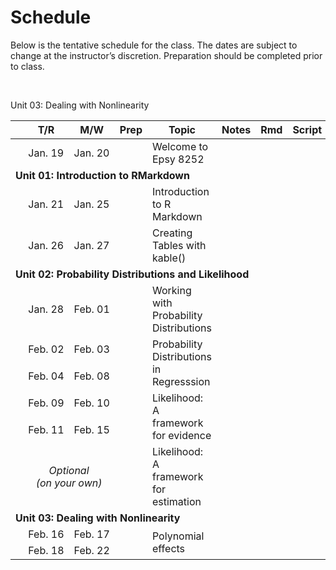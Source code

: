 # Schedule

Below is the tentative schedule for the class. The dates are subject to change at the instructor's discretion. Preparation should be completed prior to class.


<br />

<table class="table">

<thead>
<tr>
<th style="width:8%;"></th>
<th style="width:8%;">T/R</th>
<th style="width:8%;">M/W</th>
<th style="width:8%;text-align:center">Prep</th>
<th style="width:40%;">Topic</th>
<th style="width:8%;text-align:center">Notes</th>
<th style="width:8%;text-align:center">Rmd</th>
<th style="width:8%;text-align:center">Script</th>
</tr>
</thead>

<tbody>


<!-- <span style="margin-left:5px; color:#5a067d;font-size:12px;">*[Updated script file and notes 02-06-2020]*</span> -->


<!-- Unit 00: Welcome -->

<tr>
<td align="center" style="vertical-align:middle;">&nbsp;</td>
<td>Jan. 19</td>
<td>Jan. 20</td>
<td align="center" style="vertical-align:middle;">
  [<span class="fa fa-book" style="color: #ff2600; font-size: 17px;"></span>](#readings)
</td>
<td>Welcome to Epsy 8252</td>
<td align="center" style="vertical-align:middle;">
  <span class="fa fa-file-pdf" style="color: #f1f1f1; font-size: 17px;"></span>
</td>
<td align="center" style="vertical-align:middle;">
  <span class="fab fa-markdown" style="color: #f1f1f1; font-size: 17px;"></span>
</td>
<td align="center" style="vertical-align:middle;">
  <span class="fa fa-code" style="color: #f1f1f1; font-size: 17px;"></span>
</td>
</tr>


<!-- Unit 01: Introduction to RMarkdown -->

<tr>
<td colspan="8"><b>Unit 01: Introduction to RMarkdown</b></td>
</tr>

<tr>
<td align="center" style="vertical-align:middle;">&nbsp;</td>
<td>Jan. 21</td>
<td>Jan. 25</td>
<td align="center" style="vertical-align:middle;">
  [<span class="fa fa-book" style="color: #ff2600; font-size: 17px;"></span>](#readings)
</td>
<td style="vertical-align:middle;">Introduction to R Markdown</td>
<td align="center" style="vertical-align:middle;">
  [<span class="fa fa-file-pdf" style="color: #ff2600; font-size: 17px;"></span>](https://github.com/zief0002/epsy-8252/raw/master/notes/rmarkdown/s21-01-introduction-to-rmarkdown.pdf)
</td>
<td align="center" style="vertical-align:middle;">
  <span class="fab fa-markdown" style="color: #f1f1f1; font-size: 17px;"></span>
</td>
<td align="center" style="vertical-align:middle;">
  <span class="fa fa-code" style="color: #f1f1f1; font-size: 17px;"></span>
</td>
</tr>

<tr>
<td align="center" style="vertical-align:middle;">&nbsp;</td>
<td>Jan. 26</td>
<td>Jan. 27</td>
<td align="center" style="vertical-align:middle;">
  [<span class="fa fa-book" style="color: #ff2600; font-size: 17px;"></span>](#readings)
</td>
<td style="vertical-align:middle;">Creating Tables with kable()</td>
<td align="center" style="vertical-align:middle;">
  [<span class="fa fa-file-pdf" style="color: #ff2600; font-size: 17px;"></span>](https://github.com/zief0002/epsy-8252/raw/master/notes/rmarkdown/s21-02-creating-tables-with-kable.pdf)
</td>
<td align="center" style="vertical-align:middle;">
  <span class="fab fa-markdown" style="color: #f1f1f1; font-size: 17px;"></span>
</td>
<td align="center" style="vertical-align:middle;">
  <span class="fa fa-code" style="color: #f1f1f1; font-size: 17px;"></span>
</td>
</tr>

<!-- Unit 02: Probability Distributions and Likelihood -->

<tr>
<td colspan="8"><b>Unit 02: Probability Distributions and Likelihood</b></td>
</tr>


<tr>
<td align="center" style="vertical-align:middle;">&nbsp;</td>
<td>Jan. 28</td>
<td>Feb. 01</td>
<td align="center" style="vertical-align:middle;">
  <a href="preparation.html#probdist"><span class="fa fa-book" style="color: #ff2600; font-size: 17px;"></span></a>
</td>
<td style="vertical-align:middle;">Working with Probability Distributions</td>
<td align="center" style="vertical-align:middle;">
  [<span class="fas fa-link" style="color: #ff2600; font-size: 17px;"></span>](https://zief0002.github.io/epsy-8252/misc/s21-04-working-with-probability-distributions.html)
</td>
<td align="center" style="vertical-align:middle;">
  [<span class="fab fa-markdown" style="color: #ff2600; font-size: 17px;"></span>](https://github.com/zief0002/epsy-8252/raw/master/notes/s21-04-working-with-probability-distributions.Rmd)
</td>
<td align="center" style="vertical-align:middle;">
  [<span class="fa fa-code" style="color: #ff2600; font-size: 17px;"></span>](https://github.com/zief0002/epsy-8252/raw/master/scripts/s21-04-working-with-probability-distributions.R)
</td>
</tr>


<tr>
<td align="center" style="vertical-align:middle;">&nbsp;</td>
<td>Feb. 02</td>
<td>Feb. 03</td>
<td align="center" style="vertical-align:middle;" rowspan="2">
  <span class="fa fa-book" style="color: #f1f1f1; font-size: 17px;"></span>
</td>
<td style="vertical-align:middle;" rowspan="2">Probability Distributions in Regresssion</td>
<td align="center" style="vertical-align:middle;" rowspan="2">
  [<span class="fas fa-link" style="color: #ff2600; font-size: 17px;"></span>](https://zief0002.github.io/epsy-8252/misc/s21-05-probability-distributions-in-regression.html)
</td>
<td align="center" style="vertical-align:middle;" rowspan="2">
  [<span class="fab fa-markdown" style="color: #ff2600; font-size: 17px;"></span>](https://github.com/zief0002/epsy-8252/raw/master/notes/s21-05-probability-distributions-in-regression.Rmd)
</td>
<td align="center" style="vertical-align:middle;" rowspan="2">
  [<span class="fa fa-code" style="color: #ff2600; font-size: 17px;"></span>](https://github.com/zief0002/epsy-8252/raw/master/scripts/s21-05-probability-distributions-in-regression.R)
</td>
</tr>


<tr>
<td align="center" style="vertical-align:middle;">&nbsp;</td>
<td>Feb. 04</td>
<td>Feb. 08</td>
</tr>


<tr>
<td align="center" style="vertical-align:middle;">&nbsp;</td>
<td>Feb. 09</td>
<td>Feb. 10</td>
<td align="center" style="vertical-align:middle;" rowspan="2">
  [<span class="fa fa-book" style="color: #ff2600; font-size: 17px;"></span>](#readings)
</td>
<td style="vertical-align:middle;" rowspan="2">Likelihood: A framework for evidence</td>
<td align="center" style="vertical-align:middle;" rowspan="2">
  [<span class="fas fa-link" style="color: #ff2600; font-size: 17px;"></span>](https://zief0002.github.io/epsy-8252/misc/s21-06-likelihood-evidence.html)
</td>
<td align="center" style="vertical-align:middle;" rowspan="2">
  [<span class="fab fa-markdown" style="color: #ff2600; font-size: 17px;"></span>](https://github.com/zief0002/epsy-8252/raw/master/notes/s21-06-likelihood-evidence.Rmd)
</td>
<td align="center" style="vertical-align:middle;" rowspan="2">
  [<span class="fa fa-code" style="color: #ff2600; font-size: 17px;"></span>](https://github.com/zief0002/epsy-8252/raw/master/scripts/s21-06-likelihood-evidence.R)
</td>
</tr>

<tr>
<td align="center" style="vertical-align:middle;">&nbsp;</td>
<td>Feb. 11</td>
<td>Feb. 15</td>
</tr>

<tr>
<td align="center" style="vertical-align:middle;">&nbsp;</td>
<td align="center" colspan="2">*Optional*<br />*(on your own)*</td>
<td align="center" style="vertical-align:middle;">
  [<span class="fa fa-book" style="color: #ff2600; font-size: 17px;"></span>](#readings)
</td>
<td style="vertical-align:middle;">Likelihood: A framework for estimation</td>
<td align="center" style="vertical-align:middle;">
  [<span class="fas fa-link" style="color: #ff2600; font-size: 17px;"></span>](https://zief0002.github.io/epsy-8252/misc/s21-07-likelihood-estimation.html)
</td>
<td align="center" style="vertical-align:middle;">
  [<span class="fab fa-markdown" style="color: #ff2600; font-size: 17px;"></span>](https://github.com/zief0002/epsy-8252/raw/master/notes/s21-07-likelihood-estimation.Rmd)
</td>
<td align="center" style="vertical-align:middle;">
  [<span class="fa fa-code" style="color: #ff2600; font-size: 17px;"></span>](https://github.com/zief0002/epsy-8252/raw/master/scripts/s21-07-likelihood-estimation.R)
</td>
</tr>


Unit 03: Dealing with Nonlinearity

<tr>
<td colspan="8"><b>Unit 03: Dealing with Nonlinearity</b></td>
</tr>


<tr>
<td align="center" style="vertical-align:middle;">&nbsp;</td>
<td>Feb. 16</td>
<td>Feb. 17</td>
<td align="center" style="vertical-align:middle;" rowspan="2">
  [<span class="fa fa-book" style="color: #ff2600; font-size: 17px;"></span>](#readings)
</td>
<td style="vertical-align:middle;" rowspan="2">Polynomial effects</td>
<td align="center" style="vertical-align:middle;" rowspan="2">
  [<span class="fas fa-link" style="color: #ff2600; font-size: 17px;"></span>](https://zief0002.github.io/epsy-8252/misc/s21-08-polynomial-effects.html)
</td>
<td align="center" style="vertical-align:middle;" rowspan="2">
  [<span class="fab fa-markdown" style="color: #ff2600; font-size: 17px;"></span>](https://github.com/zief0002/epsy-8252/raw/master/notes/s21-08-polynomial-effects.Rmd)
</td>
<td align="center" style="vertical-align:middle;" rowspan="2">
  [<span class="fa fa-code" style="color: #ff2600; font-size: 17px;"></span>](https://github.com/zief0002/epsy-8252/raw/master/scripts/s21-08-polynomial-effects.R)
</td>
</tr>

<tr>
<td align="center" style="vertical-align:middle;">&nbsp;</td>
<td>Feb. 18</td>
<td>Feb. 22</td>
</tr>


<!-- <tr> -->
<!-- <td align="center" style="vertical-align:middle;">&nbsp;</td> -->
<!-- <td>Feb. 18</td> -->
<!-- <td>Feb. 22</td> -->
<!-- <td align="center" style="vertical-align:middle;" rowspan="2"> -->
<!--   [<span class="fa fa-book" style="color: #ff2600; font-size: 17px;"></span>](#readings) -->
<!-- </td> -->
<!-- <td style="vertical-align:middle;" rowspan="2">Log-Transforming the Predictor</td> -->
<!-- <td align="center" style="vertical-align:middle;" rowspan="2"> -->
<!--   <!--<a href="https://github.com/zief0002/epsy-8252/raw/master/notes/03-logarithmic-transformations-predictor.pdf"><span class="fa fa-file-pdf" style="color: #ff2600; font-size: 17px;"></span></a>-->
<!-- </td> -->
<!-- <td align="center" style="vertical-align:middle;" rowspan="2"> -->
<!--  <!-- <a href="https://github.com/zief0002/epsy-8252/raw/master/notes/03-logarithmic-transformations-predictor.Rmd"><span class="fab fa-markdown" style="color: #ff2600; font-size: 17px;"></span></a>-->
<!-- </td> -->
<!-- <td align="center" style="vertical-align:middle;" rowspan="2"> -->
<!--   <!--<a href="https://github.com/zief0002/epsy-8252/raw/master/scripts/03-logarithmic-transformations-predictor.R"><span class="fa fa-code" style="color: #ff2600; font-size: 17px;"></span></a>-->
<!-- </td> -->
<!-- </tr> -->


<!-- <tr> -->
<!-- <td align="center" style="vertical-align:middle;">&nbsp;</td> -->
<!-- <td>Feb. 23</td> -->
<!-- <td>Feb. 24</td> -->
<!-- </tr> -->



<!-- <tr> -->
<!-- <td align="center" style="vertical-align:middle;">&nbsp;</td> -->
<!-- <td>Feb. 25</td> -->
<!-- <td>Mar. 01</td> -->
<!-- <td align="center" style="vertical-align:middle;" rowspan="2"> -->
<!--   <a href="preparation.html#logoutcome"><span class="fa fa-book" style="color: #ff2600; font-size: 17px;"></span></a> -->
<!-- </td> -->
<!-- <td style="vertical-align:middle;" rowspan="2">Log-Transforming the Outcome</td> -->
<!-- <td align="center" style="vertical-align:middle;" rowspan="2"> -->
<!--   <!--<a href="https://github.com/zief0002/epsy-8252/raw/master/notes/04-logarithmic-transformations-outcome.pdf"><span class="fa fa-file-pdf" style="color: #ff2600; font-size: 17px;"></span></a>-->
<!-- </td> -->
<!-- <td align="center" style="vertical-align:middle;" rowspan="2"> -->
<!--   <!--<a href="https://github.com/zief0002/epsy-8252/raw/master/notes/04-logarithmic-transformations-outcome.Rmd"><span class="fab fa-markdown" style="color: #ff2600; font-size: 17px;"></span></a>-->
<!-- </td> -->
<!-- <td align="center" style="vertical-align:middle;" rowspan="2"> -->
<!--   <!--<a href="https://github.com/zief0002/epsy-8252/raw/master/scripts/04-logarithmic-transformations-outcome.R"><span class="fa fa-code" style="color: #ff2600; font-size: 17px;"></span></a>-->
<!-- </td> -->
<!-- </tr> -->


<!-- <tr> -->
<!-- <td align="center" style="vertical-align:middle;">&nbsp;</td> -->
<!-- <td>Mar. 02</td> -->
<!-- <td>Mar. 03</td> -->
<!-- </tr> -->

<!-- <tr> -->
<!-- <td align="center" style="vertical-align:middle;">&nbsp;</td> -->
<!-- <td>Feb. 16</td> -->
<!-- <td>Feb. 17</td> -->
<!-- <td align="center" style="vertical-align:middle;"> -->
<!--   <a href="preparation.html#bulge"><span class="fa fa-book" style="color: #ff2600; font-size: 17px;"></span></a> -->
<!-- </td> -->
<!-- <td style="vertical-align:middle;">Rule of "the bulge" &mdash; An example</td> -->
<!-- <td align="center" style="vertical-align:middle;"> -->
<!--   <!--<a href="https://github.com/zief0002/epsy-8252/raw/master/notes/04-logarithmic-transformations-outcome.pdf"><span class="fa fa-file-pdf" style="color: #ff2600; font-size: 17px;"></span></a>-->
<!-- </td> -->
<!-- <td align="center" style="vertical-align:middle;"> -->
<!--   <!--<a href="https://github.com/zief0002/epsy-8252/raw/master/notes/04-logarithmic-transformations-outcome.Rmd"><span class="fab fa-markdown" style="color: #ff2600; font-size: 17px;"></span></a>-->
<!-- </td> -->
<!-- <td align="center" style="vertical-align:middle;"> -->
<!--   <!--<a href="https://github.com/zief0002/epsy-8252/raw/master/scripts/04-logarithmic-transformations-outcome.R"><span class="fa fa-code" style="color: #ff2600; font-size: 17px;"></span></a>-->
<!-- </td> -->
<!-- </tr> -->

<!-- Unit 04: Information Criteria for Model Selection -->

<!-- <tr> -->
<!-- <td colspan="8"><b>Unit 03: Maximum Likelihood Estimation</b></td> -->
<!-- </tr> -->


<!-- <tr> -->
<!-- <td align="center" style="vertical-align:middle;">&nbsp;</td> -->
<!-- <td>Feb. 18</td> -->
<!-- <td>Feb. 19</td> -->
<!-- <td align="center" style="vertical-align:middle;" rowspan="2"> -->
<!--   <a href="preparation.html#probdist"><span class="fa fa-book" style="color: #ff2600; font-size: 17px;"></span></a> -->
<!-- </td> -->
<!-- <td style="vertical-align:middle;" rowspan="2">Probability Distributions</td> -->
<!-- <td align="center" style="vertical-align:middle;" rowspan="2"> -->
<!--   <a href="https://github.com/zief0002/epsy-8252/raw/master/notes/05-probability-distributions.pdf"><span class="fa fa-file-pdf" style="color: #ff2600; font-size: 17px;"></span></a> -->
<!-- </td> -->
<!-- <td align="center" style="vertical-align:middle;" rowspan="2"> -->
<!--   <a href="https://github.com/zief0002/epsy-8252/raw/master/notes/05-probability-distributions.Rmd"><span class="fab fa-markdown" style="color: #ff2600; font-size: 17px;"></span></a> -->
<!-- </td> -->
<!-- <td align="center" style="vertical-align:middle;" rowspan="2"> -->
<!--   <a href="https://github.com/zief0002/epsy-8252/raw/master/scripts/05-probability-distributions.R"><span class="fa fa-code" style="color: #ff2600; font-size: 17px;"></span></a> -->
<!-- </td> -->
<!-- </tr> -->


<!-- <tr> -->
<!-- <td align="center" style="vertical-align:middle;">&nbsp;</td> -->
<!-- <td>Feb. 20</td> -->
<!-- <td>Feb. 24</td> -->
<!-- </tr> -->

<!-- <tr> -->
<!-- <td align="center" style="vertical-align:middle;">&nbsp;</td> -->
<!-- <td>Feb. 25</td> -->
<!-- <td>Feb. 26</td> -->
<!-- <td align="center" style="vertical-align:middle;" rowspan="2"> -->
<!--   <a href="preparation.html#mle"><span class="fa fa-book" style="color: #ff2600; font-size: 17px;"></span></a> -->
<!-- </td> -->
<!-- <td style="vertical-align:middle;" rowspan="2">Maximum Likelihood Estimation</td> -->
<!-- <td align="center" style="vertical-align:middle;" rowspan="2"> -->
<!--   <a href="https://github.com/zief0002/epsy-8252/raw/master/notes/06-maximum-likelihood-estimation.pdf"><span class="fa fa-file-pdf" style="color: #ff2600; font-size: 17px;"></span></a> -->
<!-- </td> -->
<!-- <td align="center" style="vertical-align:middle;" rowspan="2"> -->
<!--   <a href="https://github.com/zief0002/epsy-8252/raw/master/notes/06-maximum-likelihood-estimation.Rmd"><span class="fab fa-markdown" style="color: #ff2600; font-size: 17px;"></span></a> -->
<!-- </td> -->
<!-- <td align="center" style="vertical-align:middle;" rowspan="2"> -->
<!--   <a href="https://github.com/zief0002/epsy-8252/raw/master/scripts/06-maximum-likelihood-estimation.R"><span class="fa fa-code" style="color: #ff2600; font-size: 17px;"></span></a> -->
<!-- </td> -->
<!-- </tr> -->


<!-- <tr> -->
<!-- <td align="center" style="vertical-align:middle;">&nbsp;</td> -->
<!-- <td>Feb. 27</td> -->
<!-- <td>Mar. 02</td> -->
<!-- </tr> -->


<!-- Unit 04: Model Selection and Multimodel Inference -->

<!-- <tr> -->
<!-- <td colspan="8"><b>Unit 04: Model Selection and Multimodel Inference</b></td> -->
<!-- </tr> -->


<!-- <tr> -->
<!-- <td align="center" style="vertical-align:middle;">&nbsp;</td> -->
<!-- <td>Mar. 03</td> -->
<!-- <td>Mar. 04</td> -->
<!-- <td align="center" style="vertical-align:middle;"> -->
<!--   <a href="preparation.html#modelbuilding"><span class="fa fa-book" style="color: #ff2600; font-size: 17px;"></span></a> -->
<!-- </td> -->
<!-- <td style="vertical-align:middle;">Building a Set of Candidate Models</td> -->
<!-- <td align="center" style="vertical-align:middle;"> -->
<!--   <a href="https://github.com/zief0002/epsy-8252/raw/master/notes/07-building-a-set-of-candidate-models.pdf"><span class="fa fa-file-pdf" style="color: #ff2600; font-size: 17px;"></span></a> -->
<!-- </td> -->
<!-- <td align="center" style="vertical-align:middle;"> -->
<!--   <a href="https://github.com/zief0002/epsy-8252/raw/master/notes/07-building-a-set-of-candidate-models.Rmd"><span class="fab fa-markdown" style="color: #ff2600; font-size: 17px;"></span></a> -->
<!-- </td> -->
<!-- <td align="center" style="vertical-align:middle;"> -->
<!--   <a href="https://github.com/zief0002/epsy-8252/raw/master/scripts/07-building-a-set-of-candidate-models.R"><span class="fa fa-code" style="color: #ff2600; font-size: 17px;"></span></a> -->
<!-- </td> -->
<!-- </tr> -->


<!-- <tr> -->
<!-- <td align="center" style="vertical-align:middle;">&nbsp;</td> -->
<!-- <td>Mar. 05</td> -->
<!-- <td>Mar. 18</td> -->
<!-- <td align="center" style="vertical-align:middle;" rowspan="2"> -->
<!--   <a href="preparation.html#infocrit"><span class="fa fa-book" style="color: #ff2600; font-size: 17px;"></span></a> -->
<!-- </td> -->
<!-- <td style="vertical-align:middle;" rowspan="2">Information Criteria for Model Selection</td> -->
<!-- <td align="center" style="vertical-align:middle;" rowspan="2"> -->
<!--   <a href="https://github.com/zief0002/epsy-8252/raw/master/notes/08-information-criteria-for-model-selection.pdf"><span class="fa fa-file-pdf" style="color: #ff2600; font-size: 17px;"></span></a> -->
<!-- </td> -->
<!-- <td align="center" style="vertical-align:middle;" rowspan="2"> -->
<!--   <a href="https://github.com/zief0002/epsy-8252/raw/master/notes/08-information-criteria-for-model-selection.Rmd"><span class="fab fa-markdown" style="color: #ff2600; font-size: 17px;"></span></a> -->
<!-- </td> -->
<!-- <td align="center" style="vertical-align:middle;" rowspan="2"> -->
<!--   <a href="https://github.com/zief0002/epsy-8252/raw/master/scripts/08-information-criteria-for-model-selection.R"><span class="fa fa-code" style="color: #ff2600; font-size: 17px;"></span></a> -->
<!-- </td> -->
<!-- </tr> -->


<!-- <tr> -->
<!-- <td align="center" style="vertical-align:middle;">&nbsp;</td> -->
<!-- <td>Mar. 19</td> -->
<!-- <td>Mar. 23</td> -->
<!-- </tr> -->

<!-- <tr> -->
<!-- <td align="center" style="vertical-align:middle;">&nbsp;</td> -->
<!-- <td colspan="2">OPTIONAL</td> -->
<!-- <td align="center" style="vertical-align:middle;"> -->
<!--   <a href="preparation.html#mumin"><span class="fa fa-book" style="color: #ff2600; font-size: 17px;"></span></a> -->
<!-- </td> -->
<!-- <td style="vertical-align:middle;">Multimodel Inference</td> -->
<!-- <td align="center" style="vertical-align:middle;"> -->
<!--   <a href="https://github.com/zief0002/epsy-8252/raw/master/notes/09-multimodel-inference.pdf"><span class="fa fa-file-pdf" style="color: #ff2600; font-size: 17px;"></span></a> -->
<!-- </td> -->
<!-- <td align="center" style="vertical-align:middle;"> -->
<!--   <a href="https://github.com/zief0002/epsy-8252/raw/master/notes/09-multimodel-inference.Rmd"><span class="fab fa-markdown" style="color: #ff2600; font-size: 17px;"></span></a> -->
<!-- </td> -->
<!-- <td align="center" style="vertical-align:middle;"> -->
<!--   <a href="https://github.com/zief0002/epsy-8252/raw/master/scripts/09-multimodel-inference.R"><span class="fa fa-code" style="color: #ff2600; font-size: 17px;"></span></a> -->
<!-- </td> -->
<!-- </tr> -->



<!-- Unit 05: Linear Mixed-Effects Models -->

<!-- <tr> -->
<!-- <td colspan="8"><b>Unit 05: Linear Mixed-Effects Models</b></td> -->
<!-- </tr> -->

<!-- <tr> -->
<!-- <td align="center" style="vertical-align:middle;">&nbsp;</td> -->
<!-- <td>Mar. 24</td> -->
<!-- <td>Mar. 25</td> -->
<!-- <td align="center" style="vertical-align:middle;" rowspan="2"> -->
<!--   <a href="preparation.html#lmer-intro"><span class="fa fa-book" style="color: #ff2600; font-size: 17px;"></span></a> -->
<!-- </td> -->
<!-- <td style="vertical-align:middle;" rowspan="2">Introduction to LME Models</td> -->
<!-- <td align="center" style="vertical-align:middle;" rowspan="2"> -->
<!--   <a href="https://github.com/zief0002/epsy-8252/raw/master/notes/10-introduction-to-lmer.pdf"> -->
<!--     <span class="fa fa-file-pdf" style="color: #ff2600; font-size: 17px;"></span> -->
<!--   </a> -->
<!-- </td> -->
<!-- <td align="center" style="vertical-align:middle;" rowspan="2"> -->
<!--   <a href="https://github.com/zief0002/epsy-8252/raw/master/notes/10-introduction-to-lmer.Rmd"> -->
<!--     <span class="fab fa-markdown" style="color: #ff2600; font-size: 17px;"></span> -->
<!--   </a> -->
<!-- </td> -->
<!-- <td align="center" style="vertical-align:middle;" rowspan="2"> -->
<!--   <a href="https://github.com/zief0002/epsy-8252/raw/master/scripts/10-introduction-to-lmer.R"> -->
<!--     <span class="fa fa-code" style="color: #ff2600; font-size: 17px;"></span> -->
<!--   </a> -->
<!-- </td> -->
<!-- </tr> -->


<!-- <tr> -->
<!-- <td align="center" style="vertical-align:middle;">&nbsp;</td> -->
<!-- <td>Mar. 26</td> -->
<!-- <td>Mar. 30</td> -->
<!-- </tr> -->


<!-- <tr> -->
<!-- <td align="center" style="vertical-align:middle;">&nbsp;</td> -->
<!-- <td>Mar. 31</td> -->
<!-- <td>Apr. 01</td> -->
<!-- <td align="center" style="vertical-align:middle;" rowspan="2"> -->
<!--   <a href="preparation.html#lmer-cross"><span class="fa fa-book" style="color: #ff2600; font-size: 17px;"></span></a> -->
<!-- </td> -->
<!-- <td style="vertical-align:middle;" rowspan="2">Cross-Sectional Analysis</td> -->
<!-- <td align="center" style="vertical-align:middle;" rowspan="2"> -->
<!--   <a href="https://github.com/zief0002/epsy-8252/raw/master/notes/11-lmer-cross-sectional.pdf"> -->
<!--     <span class="fa fa-file-pdf" style="color: #ff2600; font-size: 17px;"></span> -->
<!--   </a> -->
<!-- </td> -->
<!-- <td align="center" style="vertical-align:middle;" rowspan="2"> -->
<!--   <a href="https://github.com/zief0002/epsy-8252/raw/master/notes/11-lmer-cross-sectional.Rmd"> -->
<!--     <span class="fab fa-markdown" style="color: #ff2600; font-size: 17px;"></span> -->
<!--   </a> -->
<!-- </td> -->
<!-- <td align="center" style="vertical-align:middle;" rowspan="2"> -->
<!--   <a href="https://github.com/zief0002/epsy-8252/raw/master/scripts/11-lmer-cross-sectional.R"> -->
<!--     <span class="fa fa-code" style="color: #ff2600; font-size: 17px;"></span> -->
<!--   </a> -->
<!-- </td> -->
<!-- </tr> -->


<!-- <tr> -->
<!-- <td align="center" style="vertical-align:middle;">&nbsp;</td> -->
<!-- <td>Apr. 02</td> -->
<!-- <td>Apr. 06</td> -->
<!-- </tr> -->


<!-- <tr> -->
<!-- <td align="center" style="vertical-align:middle;">&nbsp;</td> -->
<!-- <td>Apr. 07</td> -->
<!-- <td>Apr. 08</td> -->
<!-- <td align="center" style="vertical-align:middle;"> -->
<!--   <a href="preparation.html#lmer-assump"><span class="fa fa-book" style="color: #ff2600; font-size: 17px;"></span></a> -->
<!-- </td> -->
<!-- <td style="vertical-align:middle;">Model Assumptions</td> -->
<!-- <td align="center" style="vertical-align:middle;"> -->
<!--   <a href="https://github.com/zief0002/epsy-8252/raw/master/notes/12-lmer-assumptions.pdf"> -->
<!--     <span class="fa fa-file-pdf" style="color: #ff2600; font-size: 17px;"></span> -->
<!--   </a> -->
<!-- </td> -->
<!-- <td align="center" style="vertical-align:middle;"> -->
<!--   <a href="https://github.com/zief0002/epsy-8252/raw/master/notes/12-lmer-assumptions.Rmd"> -->
<!--     <span class="fab fa-markdown" style="color: #ff2600; font-size: 17px;"></span> -->
<!--   </a> -->
<!-- </td> -->
<!-- <td align="center" style="vertical-align:middle;"> -->
<!--   <a href="https://github.com/zief0002/epsy-8252/raw/master/scripts/12-lmer-assumptions.R"> -->
<!--     <span class="fa fa-code" style="color: #ff2600; font-size: 17px;"></span> -->
<!--   </a> -->
<!-- </td> -->
<!-- </tr> -->





<!-- <tr> -->
<!-- <td align="center" style="vertical-align:middle;">&nbsp;</td> -->
<!-- <td>Apr. 09</td> -->
<!-- <td>Apr. 13</td> -->
<!-- <td align="center" style="vertical-align:middle;"> -->
<!--   <a href="preparation.html#lmer-long"><span class="fa fa-book" style="color: #ff2600; font-size: 17px;"></span></a> -->
<!-- </td> -->
<!-- <td style="vertical-align:middle;">Longitudinal Analysis</td> -->
<!-- <td align="center" style="vertical-align:middle;"> -->
<!--   <a href="https://github.com/zief0002/epsy-8252/raw/master/notes/13-lmer-longitudinal.pdf"> -->
<!--     <span class="fa fa-file-pdf" style="color: #ff2600; font-size: 17px;"></span> -->
<!--   </a> -->
<!-- </td> -->
<!-- <td align="center" style="vertical-align:middle;"> -->
<!--   <a href="https://github.com/zief0002/epsy-8252/raw/master/notes/13-lmer-longitudinal.Rmd"> -->
<!--     <span class="fab fa-markdown" style="color: #ff2600; font-size: 17px;"></span> -->
<!--   </a> -->
<!-- </td> -->
<!-- <td align="center" style="vertical-align:middle;"> -->
<!--   <a href="https://github.com/zief0002/epsy-8252/raw/master/scripts/13-lmer-longitudinal.R"> -->
<!--     <span class="fa fa-code" style="color: #ff2600; font-size: 17px;"></span> -->
<!--   </a> -->
<!-- </td> -->
<!-- </tr> -->




<!-- <tr> -->
<!-- <td align="center" style="vertical-align:middle;">&nbsp;</td> -->
<!-- <td>Apr. 14</td> -->
<!-- <td>Apr. 15</td> -->
<!-- <td align="center" style="vertical-align:middle;"> -->
<!--   <a href="preparation.html#lmer-long"><span class="fa fa-book" style="color: #ff2600; font-size: 17px;"></span></a> -->
<!-- </td> -->
<!-- <td style="vertical-align:middle;">Likelihood Ratio Tests</td> -->
<!-- <td align="center" style="vertical-align:middle;"> -->
<!--   <a href="https://github.com/zief0002/epsy-8252/raw/master/notes/14-likelihood-ratio-test.pdf"> -->
<!--     <span class="fa fa-file-pdf" style="color: #ff2600; font-size: 17px;"></span> -->
<!--   </a> -->
<!-- </td> -->
<!-- <td align="center" style="vertical-align:middle;"> -->
<!--   <a href="https://github.com/zief0002/epsy-8252/raw/master/notes/14-likelihood-ratio-test.Rmd"> -->
<!--     <span class="fab fa-markdown" style="color: #ff2600; font-size: 17px;"></span> -->
<!--   </a> -->
<!-- </td> -->
<!-- <td align="center" style="vertical-align:middle;"> -->
<!--   <a href="https://github.com/zief0002/epsy-8252/raw/master/scripts/14-likelihood-ratio-test.R"> -->
<!--     <span class="fa fa-code" style="color: #ff2600; font-size: 17px;"></span> -->
<!--   </a> -->
<!-- </td> -->
<!-- </tr> -->




<!-- <tr> -->
<!-- <td align="center" style="vertical-align:middle;">&nbsp;</td> -->
<!-- <td>Apr. 16</td> -->
<!-- <td>Apr. 20</td> -->
<!-- <td align="center" style="vertical-align:middle;" rowspan="2"> -->
<!--   <a href="preparation.html#lmer-long"><span class="fa fa-book" style="color: #ff2600; font-size: 17px;"></span></a> -->
<!-- </td> -->
<!-- <td style="vertical-align:middle;" rowspan="2">Longitudinal Analysis II</td> -->
<!-- <td align="center" style="vertical-align:middle;" rowspan="2"> -->
<!--   <a href="https://github.com/zief0002/epsy-8252/raw/master/notes/15-lmer-longitudinal-ii.pdf"> -->
<!--     <span class="fa fa-file-pdf" style="color: #ff2600; font-size: 17px;"></span> -->
<!--   </a> -->
<!-- </td> -->
<!-- <td align="center" style="vertical-align:middle;" rowspan="2"> -->
<!--   <a href="https://github.com/zief0002/epsy-8252/raw/master/notes/15-lmer-longitudinal-ii.Rmd"> -->
<!--     <span class="fab fa-markdown" style="color: #ff2600; font-size: 17px;"></span> -->
<!--   </a> -->
<!-- </td> -->
<!-- <td align="center" style="vertical-align:middle;" rowspan="2"> -->
<!--   <a href="https://github.com/zief0002/epsy-8252/raw/master/scripts/15-lmer-longitudinal-ii.R"> -->
<!--     <span class="fa fa-code" style="color: #ff2600; font-size: 17px;"></span> -->
<!--   </a> -->
<!-- </td> -->
<!-- </tr> -->


<!-- <tr> -->
<!-- <td align="center" style="vertical-align:middle;">&nbsp;</td> -->
<!-- <td>Apr. 21</td> -->
<!-- <td>Apr. 22</td> -->
<!-- </tr> -->


<!-- Unit 06: Generalized Linear Models&mdash;Logistic Regression -->

<!-- <tr> -->
<!-- <td colspan="8"><b>Unit 06: Generalized Linear Models&mdash;Logistic Regression</b></td> -->
<!-- </tr> -->


<!-- <tr> -->
<!-- <td align="center" style="vertical-align:middle;">&nbsp;</td> -->
<!-- <td colspan="2">ON YOUR OWN</td> -->
<!-- <td align="center" style="vertical-align:middle;"> -->
<!--   <span class="fa fa-book" style="color: #f1f1f1; font-size: 17px;"></span> -->
<!-- </td> -->
<!-- <td style="vertical-align:middle;">Linear Probability Models</td> -->
<!-- <td align="center" style="vertical-align:middle;"> -->
<!--   <a href="https://github.com/zief0002/epsy-8252/raw/master/notes/16-linear-probability-models.pdf"> -->
<!--     <span class="fa fa-file-pdf" style="color: #ff2600; font-size: 17px;"></span> -->
<!--   </a> -->
<!-- </td> -->
<!-- <td align="center" style="vertical-align:middle;"> -->
<!--   <a href="https://github.com/zief0002/epsy-8252/raw/master/notes/16-linear-probability-models.Rmd"> -->
<!--     <span class="fab fa-markdown" style="color: #ff2600; font-size: 17px;"></span> -->
<!--   </a> -->
<!-- </td> -->
<!-- <td align="center" style="vertical-align:middle;"> -->
<!--   <a href="https://github.com/zief0002/epsy-8252/raw/master/scripts/16-linear-probability-models.R"> -->
<!--     <span class="fa fa-code" style="color: #ff2600; font-size: 17px;"></span> -->
<!--   </a> -->
<!-- </td> -->
<!-- </tr> -->


<!-- <tr> -->
<!-- <td align="center" style="vertical-align:middle;">&nbsp;</td> -->
<!-- <td>Apr. 23</td> -->
<!-- <td>Apr. 27</td> -->
<!-- <td align="center" style="vertical-align:middle;" rowspan="2"> -->
<!--   <a href="preparation.html#logistic"><span class="fa fa-book" style="color: #ff2600; font-size: 17px;"></span></a> -->
<!-- </td> -->
<!-- <td style="vertical-align:middle;" rowspan="2">Logistic Regression</td> -->
<!-- <td align="center" style="vertical-align:middle;" rowspan="2"> -->
<!--   <a href="https://github.com/zief0002/epsy-8252/raw/master/notes/17-logistic-regression.pdf"> -->
<!--     <span class="fa fa-file-pdf" style="color: #ff2600; font-size: 17px;"></span> -->
<!--   </a> -->
<!-- </td> -->
<!-- <td align="center" style="vertical-align:middle;" rowspan="2"> -->
<!--   <a href="https://github.com/zief0002/epsy-8252/raw/master/notes/17-logistic-regression.Rmd"> -->
<!--     <span class="fab fa-markdown" style="color: #ff2600; font-size: 17px;"></span> -->
<!--   </a> -->
<!-- </td> -->
<!-- <td align="center" style="vertical-align:middle;" rowspan="2"> -->
<!--   <a href="https://github.com/zief0002/epsy-8252/raw/master/scripts/17-logistic-regression.R"> -->
<!--     <span class="fa fa-code" style="color: #ff2600; font-size: 17px;"></span> -->
<!--   </a> -->
<!-- </td> -->
<!-- </tr> -->


<!-- <tr> -->
<!-- <td align="center" style="vertical-align:middle;">&nbsp;</td> -->
<!-- <td>Apr. 30</td> -->
<!-- <td>May 04</td> -->
<!-- </tr> -->


<!-- <tr> -->
<!-- <td align="center" style="vertical-align:middle;">&nbsp;</td> -->
<!-- <td colspan="2">OPTIONAL</td> -->
<!-- <td align="center" style="vertical-align:middle;"> -->
<!--   <span class="fa fa-book" style="color: #f1f1f1; font-size: 17px;"></span> -->
<!-- </td> -->
<!-- <td style="vertical-align:middle;">Generalized Linear Models</td> -->
<!-- <td align="center" style="vertical-align:middle;"> -->
<!--   <a href="https://github.com/zief0002/epsy-8252/raw/master/notes/18-generalized-linear-models.pdf"> -->
<!--     <span class="fa fa-file-pdf" style="color: #ff2600; font-size: 17px;"></span> -->
<!--   </a> -->
<!-- </td> -->
<!-- <td align="center" style="vertical-align:middle;"> -->
<!--   <a href="https://github.com/zief0002/epsy-8252/raw/master/notes/18-generalized-linear-models.Rmd"> -->
<!--     <span class="fab fa-markdown" style="color: #ff2600; font-size: 17px;"></span> -->
<!--   </a> -->
<!-- </td> -->
<!-- <td align="center" style="vertical-align:middle;"> -->
<!--   <span class="fa fa-code" style="color: #f1f1f1; font-size: 17px;"></span> -->
<!-- </td> -->
<!-- </tr> -->

<!-- <td>Apr. 23</td> -->
<!-- <td>Apr. 27</td> -->
<!-- <td>Apr. 28</td> -->
<!-- <td>Apr. 29</td> -->








</tbody>
</table>    
